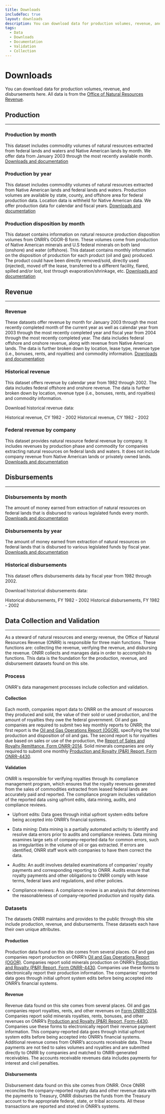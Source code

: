 ```yaml
---
title: Downloads
includeToc: true
layout: downloads
description: You can download data for production volumes, revenue, and disbursements here. All data is from the Office of Natural Resources Revenue.
tags:
  - Data
  - Downloads
  - Documentation
  - Validation
  - Collection
---
```


# Downloads

You can download data for production volumes, revenue, and disbursements here.
All data is from the [Office of Natural Resources Revenue](https://www.onrr.gov/).

## Production
---
### Production by month
This dataset includes commodity volumes of natural resources extracted from federal lands and waters and Native American lands by month.
We offer data from January 2003 through the most recently available month.
[Downloads and documentation](/downloads/production-by-month/)

### Production by year
This dataset includes commodity volumes of natural resources extracted from Native American lands and federal lands and waters.
Production volumes are available by state, county, and offshore area for federal production data. Location data is <GlossaryTerm>withheld</GlossaryTerm>
for Native American data. We offer production data for calendar and fiscal years.
[Downloads and documentation](/downloads/production/)

### Production disposition by month
This dataset contains information on natural resource production disposition volumes from ONRR’s OGOR-B form. These volumes come from production of Native American minerals and U.S federal minerals on both land (onshore) and water (offshore).
This dataset contains monthly information on the disposition of production for each product (oil and gas) produced. The product could have been directly removed/sold, directly used (injected), moved off the lease, transferred to a different facility, flared, spilled and/or lost, lost through evaporation/shrinkage, etc.
[Downloads and documentation](/downloads/production-by-disposition/)

## Revenue
---
### Revenue
These datasets offer revenue by month for January 2003 through the most recently completed month of the current year as well as calendar year from 2003 through the most recently completed year and fiscal year from 2004 through the most recently completed year. The data includes federal
offshore and onshore revenue, along with revenue from Native American lands. The data is further broken down by location, lease type, revenue type (i.e., bonuses, rents, and royalties)
and commodity information.
[Downloads and documentation](/downloads/revenue/)

### Historical revenue
This dataset offers revenue by calendar year from 1982 through 2002. The data includes federal offshore and onshore revenue.
 The data is further broken down by location, revenue type (i.e., bonuses, rents, and royalties) and commodity information.
<br />

Download historical revenue data:

<Link linkType="DownloadCsv" href="./downloads/historical_revenuecsv_CY1982-2002.csv">
  Historical revenue, CY 1982 - 2002
</Link>

<Link linkType="DownloadXls" href="./downloads/historical_revenue_CY1982-2002.xlsx">
  Historical revenue, CY 1982 - 2002
</Link>


### Federal revenue by company
This dataset provides natural resource federal revenue by company. It includes revenues by production phase and commodity for companies extracting natural resources on
 federal lands and waters. It does not include company revenue from Native American lands or privately owned lands.
[Downloads and documentation](/downloads/federal-revenue-by-company/)

## Disbursements
---
### Disbursements by month
The amount of money earned from extraction of natural resources on federal lands that is disbursed to various legislated funds every month.
[Downloads and documentation](/downloads/disbursements-by-month/)

### Disbursements by year
The amount of money earned from extraction of natural resources on federal lands that is disbursed to various legislated funds by fiscal year.
[Downloads and documentation](/downloads/disbursements/)

### Historical disbursements
This dataset offers disbursements data by fiscal year from 1982 through 2002.
<br />

Download historical disbursements data:

<Link linkType="DownloadCsv" href="./downloads/historical_disbursementscsv_ FY1982-2002.csv">
  Historical disbursements, FY 1982 - 2002
</Link>

<Link linkType="DownloadXls" href="./downloads/historical_disbursements_FY1982-2002.xlsx">
  Historical disbursements, FY 1982 - 2002
</Link>

## Data Collection and Validation
---

As a steward of natural resources and energy revenue, the Office of Natural Resources Revenue (ONRR) is responsible for three main functions. These functions are: collecting the revenue, verifying the revenue, and disbursing the revenue. ONRR collects and manages data in order to accomplish its functions. This data is the foundation for the production, revenue, and disbursement datasets found on this site.

### Process

ONRR's data management processes include collection and validation.

#### Collection
Each month, companies report data to ONRR on the amount of resources they produced and sold, the value of their sold or used  production, and the amount of royalties they owe the federal government.  Oil and gas companies are required to submit two key monthly reports to ONRR; the first report is the [Oil and Gas Operations Report (OGOR)](https://www.onrr.gov/ReportPay/production-reporting.htm), specifying the total production and disposition of oil and gas. The second report is for royalties due based on sales or use of the production, the [Report of Sales and Royalty Remittance, Form ONRR-2014](https://www.onrr.gov/ReportPay/royalty-reporting.htm). Solid minerals companies are only required to submit one monthly [Production and Royalty (P&R) Report, Form ONRR-4430](https://www.onrr.gov/ReportPay/solids.htm).

#### Validation
ONRR is responsible for verifying royalties through its compliance management program, which ensures that the royalty revenues generated from the sales of commodities extracted from leased federal lands are accurately paid and reported. The compliance program includes validation of the reported data using upfront edits, data mining, audits, and compliance reviews.

- Upfront edits: Data goes through initial upfront system edits before being accepted into ONRR’s financial systems.

- Data mining: Data mining is a partially automated activity to identify and resolve data errors prior to audits and compliance reviews. Data mining examines large sets of company-reported data for common errors, such as irregularities in the volume of oil or gas extracted.  If errors are identified, ONRR staff work with companies to have them correct the data.

- Audits: An audit involves detailed examinations of companies’ royalty payments and corresponding reporting to ONRR.  Audits ensure that royalty payments and other obligations to ONRR comply with lease terms, federal laws and regulations, and other policies.

- Compliance reviews: A compliance review is an analysis that determines the reasonableness of company-reported production and royalty data.

### Datasets

The datasets ONRR maintains and provides to the public through this site include production, revenue, and disbursements. These datasets each have their own unique attributes.

#### Production
Production data found on this site comes from several places. Oil and gas companies report production on ONRR’s [Oil and Gas Operations Report (OGOR)](https://www.onrr.gov/ReportPay/production-reporting.htm). Companies report solid minerals production on ONRR’s [Production and Royalty (P&R) Report, Form ONRR-4430](https://www.onrr.gov/ReportPay/solids.htm). Companies use these forms to electronically report their production information. The companies' reported data goes through initial upfront system edits before being accepted into ONRR’s financial systems.

#### Revenue
Revenue data found on this site comes from several places. Oil and gas companies report royalties, rents, and other revenues on [Form ONRR-2014](https://www.onrr.gov/ReportPay/royalty-reporting.htm). Companies report solid minerals royalties, rents, bonuses, and other revenues on ONRR’s [Production and Royalty (P&R) Report, Form-4430](https://www.onrr.gov/ReportPay/solids.htm). Companies use these forms to electronically report their revenue payment information. This company-reported data goes through initial upfront system edits before being accepted into ONRR’s financial systems. Additional revenue comes from ONRR’s accounts receivable data. These payments are not tied to sales volumes and royalties and are submitted directly to ONRR by companies and matched to ONRR-generated receivables. The accounts receivable revenues data includes payments for interest and civil penalties.

#### Disbursements
Disbursement data found on this site comes from ONRR.  Once ONRR reconciles the company-reported royalty data and other revenue data with the payments to Treasury, ONRR disburses the funds from the Treasury account to the appropriate federal, state, or tribal accounts. All these transactions are reported and stored in ONRR’s systems.
